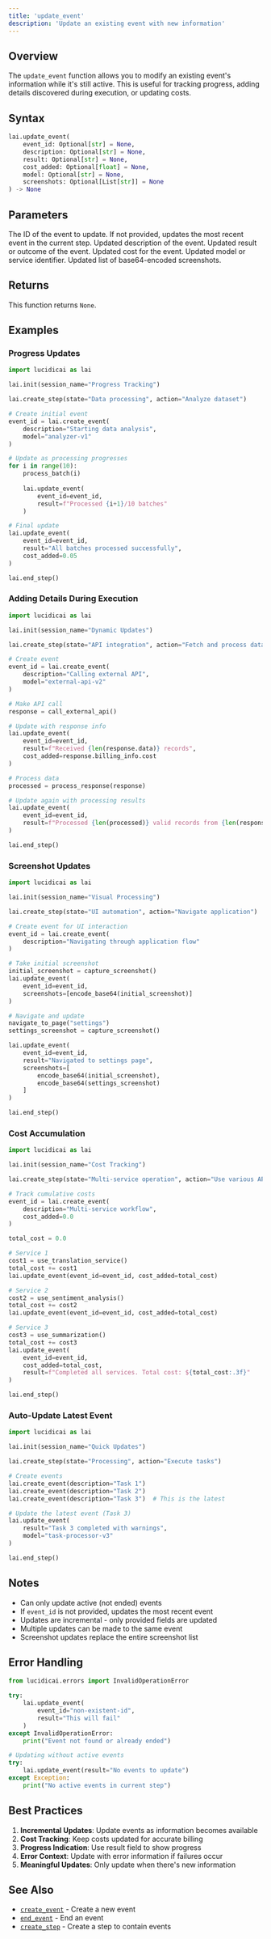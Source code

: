 ```yaml
---
title: 'update_event'
description: 'Update an existing event with new information'
---
```


## Overview

The `update_event` function allows you to modify an existing event's information while it's still active. This is useful for tracking progress, adding details discovered during execution, or updating costs.

## Syntax

```python
lai.update_event(
    event_id: Optional[str] = None,
    description: Optional[str] = None,
    result: Optional[str] = None,
    cost_added: Optional[float] = None,
    model: Optional[str] = None,
    screenshots: Optional[List[str]] = None
) -> None
```

## Parameters

<ParamField path="event_id" type="string" optional>
  The ID of the event to update. If not provided, updates the most recent event in the current step.
</ParamField>

<ParamField path="description" type="string" optional>
  Updated description of the event.
</ParamField>

<ParamField path="result" type="string" optional>
  Updated result or outcome of the event.
</ParamField>

<ParamField path="cost_added" type="float" optional>
  Updated cost for the event.
</ParamField>

<ParamField path="model" type="string" optional>
  Updated model or service identifier.
</ParamField>

<ParamField path="screenshots" type="List[str]" optional>
  Updated list of base64-encoded screenshots.
</ParamField>

## Returns

This function returns `None`.

## Examples

### Progress Updates

```python
import lucidicai as lai

lai.init(session_name="Progress Tracking")

lai.create_step(state="Data processing", action="Analyze dataset")

# Create initial event
event_id = lai.create_event(
    description="Starting data analysis",
    model="analyzer-v1"
)

# Update as processing progresses
for i in range(10):
    process_batch(i)
    
    lai.update_event(
        event_id=event_id,
        result=f"Processed {i+1}/10 batches"
    )

# Final update
lai.update_event(
    event_id=event_id,
    result="All batches processed successfully",
    cost_added=0.05
)

lai.end_step()
```

### Adding Details During Execution

```python
import lucidicai as lai

lai.init(session_name="Dynamic Updates")

lai.create_step(state="API integration", action="Fetch and process data")

# Create event
event_id = lai.create_event(
    description="Calling external API",
    model="external-api-v2"
)

# Make API call
response = call_external_api()

# Update with response info
lai.update_event(
    event_id=event_id,
    result=f"Received {len(response.data)} records",
    cost_added=response.billing_info.cost
)

# Process data
processed = process_response(response)

# Update again with processing results
lai.update_event(
    event_id=event_id,
    result=f"Processed {len(processed)} valid records from {len(response.data)} total"
)

lai.end_step()
```

### Screenshot Updates

```python
import lucidicai as lai

lai.init(session_name="Visual Processing")

lai.create_step(state="UI automation", action="Navigate application")

# Create event for UI interaction
event_id = lai.create_event(
    description="Navigating through application flow"
)

# Take initial screenshot
initial_screenshot = capture_screenshot()
lai.update_event(
    event_id=event_id,
    screenshots=[encode_base64(initial_screenshot)]
)

# Navigate and update
navigate_to_page("settings")
settings_screenshot = capture_screenshot()

lai.update_event(
    event_id=event_id,
    result="Navigated to settings page",
    screenshots=[
        encode_base64(initial_screenshot),
        encode_base64(settings_screenshot)
    ]
)

lai.end_step()
```

### Cost Accumulation

```python
import lucidicai as lai

lai.init(session_name="Cost Tracking")

lai.create_step(state="Multi-service operation", action="Use various APIs")

# Track cumulative costs
event_id = lai.create_event(
    description="Multi-service workflow",
    cost_added=0.0
)

total_cost = 0.0

# Service 1
cost1 = use_translation_service()
total_cost += cost1
lai.update_event(event_id=event_id, cost_added=total_cost)

# Service 2
cost2 = use_sentiment_analysis()
total_cost += cost2
lai.update_event(event_id=event_id, cost_added=total_cost)

# Service 3
cost3 = use_summarization()
total_cost += cost3
lai.update_event(
    event_id=event_id,
    cost_added=total_cost,
    result=f"Completed all services. Total cost: ${total_cost:.3f}"
)

lai.end_step()
```

### Auto-Update Latest Event

```python
import lucidicai as lai

lai.init(session_name="Quick Updates")

lai.create_step(state="Processing", action="Execute tasks")

# Create events
lai.create_event(description="Task 1")
lai.create_event(description="Task 2")
lai.create_event(description="Task 3")  # This is the latest

# Update the latest event (Task 3)
lai.update_event(
    result="Task 3 completed with warnings",
    model="task-processor-v3"
)

lai.end_step()
```

## Notes

- Can only update active (not ended) events
- If `event_id` is not provided, updates the most recent event
- Updates are incremental - only provided fields are updated
- Multiple updates can be made to the same event
- Screenshot updates replace the entire screenshot list

## Error Handling

```python
from lucidicai.errors import InvalidOperationError

try:
    lai.update_event(
        event_id="non-existent-id",
        result="This will fail"
    )
except InvalidOperationError:
    print("Event not found or already ended")

# Updating without active events
try:
    lai.update_event(result="No events to update")
except Exception:
    print("No active events in current step")
```

## Best Practices

1. **Incremental Updates**: Update events as information becomes available
2. **Cost Tracking**: Keep costs updated for accurate billing
3. **Progress Indication**: Use result field to show progress
4. **Error Context**: Update with error information if failures occur
5. **Meaningful Updates**: Only update when there's new information

## See Also

- [`create_event`](/api-reference/api_functions/create_event) - Create a new event
- [`end_event`](/api-reference/api_functions/end_event) - End an event
- [`create_step`](/api-reference/api_functions/create_step) - Create a step to contain events